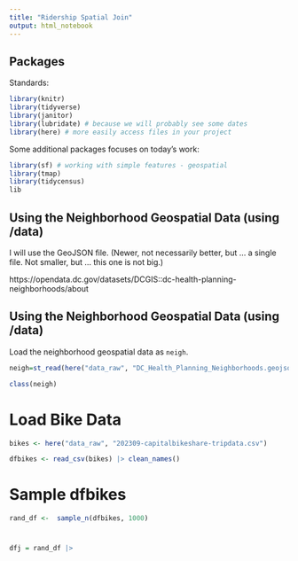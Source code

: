 ```yaml
---
title: "Ridership Spatial Join"
output: html_notebook
---
```


## Packages

Standards:

```r
library(knitr)
library(tidyverse)
library(janitor)
library(lubridate) # because we will probably see some dates
library(here) # more easily access files in your project
```

Some additional packages focuses on today's work:

```r
library(sf) # working with simple features - geospatial
library(tmap)
library(tidycensus)
lib
```

## Using the Neighborhood Geospatial Data (using /data)

I will use the GeoJSON file.  (Newer, not necessarily better, but ... a single file.  Not smaller, but ... this one is not big.)  

https://opendata.dc.gov/datasets/DCGIS::dc-health-planning-neighborhoods/about


## Using the Neighborhood Geospatial Data (using /data)

Load the neighborhood geospatial data as `neigh`.
```r
neigh=st_read(here("data_raw", "DC_Health_Planning_Neighborhoods.geojson")) |> clean_names()

class(neigh)
```

# Load Bike Data

```r
bikes <- here("data_raw", "202309-capitalbikeshare-tripdata.csv")

dfbikes <- read_csv(bikes) |> clean_names()
```

# Sample dfbikes
```r
rand_df <-  sample_n(dfbikes, 1000)
```

#  

```r
dfj = rand_df |>
  
  
  
```


